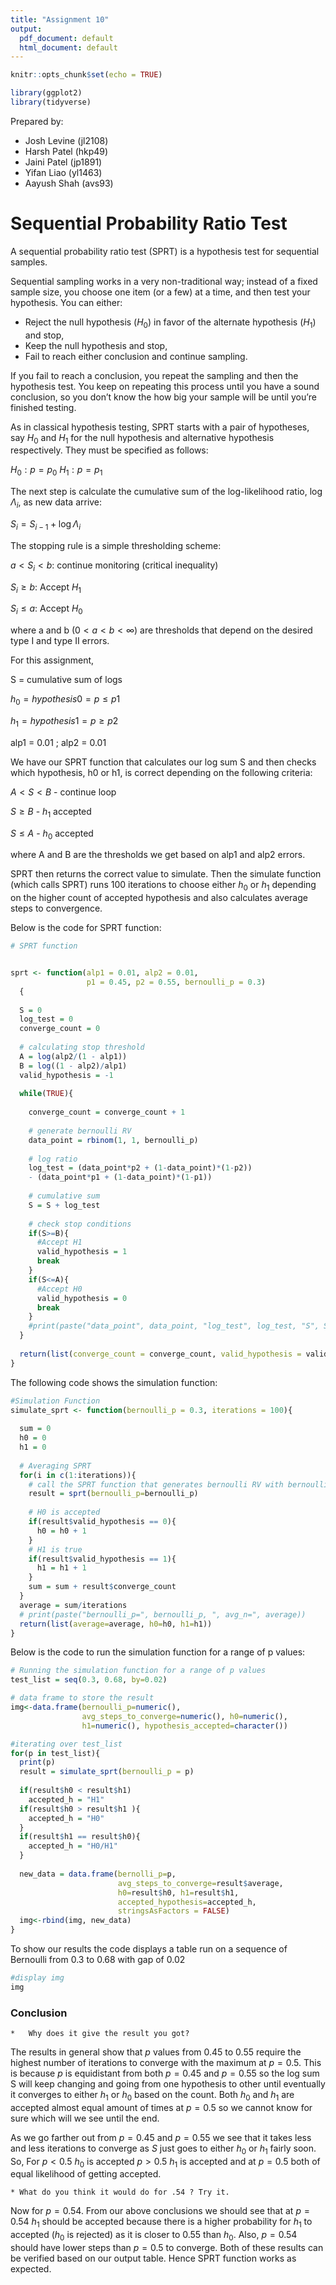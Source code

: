 ```yaml
---
title: "Assignment 10"
output:
  pdf_document: default
  html_document: default
---
```


```r
knitr::opts_chunk$set(echo = TRUE)

library(ggplot2)
library(tidyverse)
```

Prepared by: 

  *   Josh Levine (jl2108)
  *   Harsh Patel (hkp49)
  *   Jaini Patel (jp1891) 
  *   Yifan Liao (yl1463) 
  *   Aayush Shah (avs93)
  
# Sequential Probability Ratio Test #

A sequential probability ratio test (SPRT) is a hypothesis test for sequential samples.

Sequential sampling works in a very non-traditional way; instead of a fixed sample size, you choose one item (or a few) at a time, and then test your hypothesis. You can either:

  *   Reject the null hypothesis ($H_0$) in favor of the alternate hypothesis ($H_1$) and stop,
  *   Keep the null hypothesis and stop,
  *   Fail to reach either conclusion and continue sampling.

If you fail to reach a conclusion, you repeat the sampling and then the hypothesis test. You keep on repeating this process until you have a sound conclusion, so you don’t know the how big your sample will be until you’re finished testing.

As in classical hypothesis testing, SPRT starts with a pair of hypotheses, say $H_0$ and $H_1$ for the null hypothesis and alternative hypothesis respectively. They must be specified as follows:

${H_0: p=p_0}$ 
${H_1: p=p_1}$ 

The next step is calculate the cumulative sum of the log-likelihood ratio, ${\log \Lambda_i}$, as new data arrive:

${S_i=S_{i-1}+ \log \Lambda_i}$

The stopping rule is a simple thresholding scheme:

${a < S_i < b}$: continue monitoring (critical inequality)

${S_i \geq b}$: Accept $H_1$

${S_i \leq a}$: Accept $H_0$ 

where a and b ($0<a<b<\infty$) are thresholds that depend on the desired type I and type II errors.


For this assignment,

S = cumulative sum of logs

${h_0 = hypothesis 0 = p \leq p1}$

${h_1 = hypothesis 1 = p \geq p2}$

alp1 = 0.01 ; alp2 = 0.01

We have our SPRT function that calculates our log sum S and then checks which hypothesis, h0 or h1, is correct depending on the following criteria:

${A < S < B}$ - continue loop

${S \geq B}$ - ${h_1}$ accepted

${S \leq A}$ - ${h_0}$ accepted

where A and B are the thresholds we get based on alp1 and alp2 errors.

SPRT then returns the correct value to simulate. Then the simulate function (which calls SPRT) runs 100 iterations to choose either ${h_0}$ or ${h_1}$ depending on the higher count of accepted hypothesis and also calculates average steps to convergence.

Below is the code for SPRT function:
```r
# SPRT function


sprt <- function(alp1 = 0.01, alp2 = 0.01, 
                 p1 = 0.45, p2 = 0.55, bernoulli_p = 0.3)
  {
  
  S = 0
  log_test = 0
  converge_count = 0  
  
  # calculating stop threshold
  A = log(alp2/(1 - alp1))   
  B = log((1 - alp2)/alp1)
  valid_hypothesis = -1
  
  while(TRUE){
    
    converge_count = converge_count + 1
    
    # generate bernoulli RV
    data_point = rbinom(1, 1, bernoulli_p)   
    
    # log ratio
    log_test = (data_point*p2 + (1-data_point)*(1-p2)) 
    - (data_point*p1 + (1-data_point)*(1-p1))   
    
    # cumulative sum 
    S = S + log_test          
    
    # check stop conditions
    if(S>=B){
      #Accept H1
      valid_hypothesis = 1              
      break
    }
    if(S<=A){
      #Accept H0
      valid_hypothesis = 0             
      break
    }
    #print(paste("data_point", data_point, "log_test", log_test, "S", S))
  }
  
  return(list(converge_count = converge_count, valid_hypothesis = valid_hypothesis))
}
```


The following code shows the simulation function:
```r
#Simulation Function
simulate_sprt <- function(bernoulli_p = 0.3, iterations = 100){      
  
  sum = 0
  h0 = 0
  h1 = 0
  
  # Averaging SPRT  
  for(i in c(1:iterations)){            
    # call the SPRT function that generates bernoulli RV with bernoulli_p 
    result = sprt(bernoulli_p=bernoulli_p)    
    
    # H0 is accepted
    if(result$valid_hypothesis == 0){                  
      h0 = h0 + 1
    }
    # H1 is true
    if(result$valid_hypothesis == 1){                   
      h1 = h1 + 1
    }
    sum = sum + result$converge_count
  }
  average = sum/iterations
  # print(paste("bernoulli_p=", bernoulli_p, ", avg_n=", average))
  return(list(average=average, h0=h0, h1=h1))
}
```

Below is the code to run the simulation function for a range of p values:
```r
# Running the simulation function for a range of p values
test_list = seq(0.3, 0.68, by=0.02)

# data frame to store the result 
img<-data.frame(bernoulli_p=numeric(), 
                avg_steps_to_converge=numeric(), h0=numeric(),
                h1=numeric(), hypothesis_accepted=character())

#iterating over test_list
for(p in test_list){
  print(p)
  result = simulate_sprt(bernoulli_p = p)
  
  if(result$h0 < result$h1)
    accepted_h = "H1"
  if(result$h0 > result$h1 ){
    accepted_h = "H0"
  }
  if(result$h1 == result$h0){
    accepted_h = "H0/H1"
  }
  
  new_data = data.frame(bernolli_p=p,
                        avg_steps_to_converge=result$average, 
                        h0=result$h0, h1=result$h1,
                        accepted_hypothesis=accepted_h,
                        stringsAsFactors = FALSE)
  img<-rbind(img, new_data)
}
```


To show our results the code displays a table run on a sequence of Bernoulli from 0.3 to 0.68 with gap of 0.02
```r
#display img
img
```


### Conclusion ###

    *   Why does it give the result you got?
    
The results in general show that $p$ values from $0.45$ to $0.55$ require the highest number of iterations to converge with the maximum at $p = 0.5$. This is because $p$ is equidistant from both $p = 0.45$ and $p = 0.55$ so the log sum S will keep changing and going from one hypothesis to other until eventually it converges to either $h_1$ or $h_0$ based on the count. Both $h_0$ and $h_1$ are accepted almost equal amount of times at $p = 0.5$ so we cannot know for sure which will we see until the end.

As we go farther out from $p = 0.45$ and $p = 0.55$ we see that it takes less and  less iterations to converge as $S$ just goes to either $h_0$ or $h_1$ fairly soon. So,
For $p < 0.5$ $h_0$ is accepted 
    $p > 0.5$ $h_1$ is accepted and
at $p = 0.5$ both of equal likelihood of getting accepted.
    
    * What do you think it would do for .54 ? Try it.

Now for $p = 0.54$. 
From our above conclusions we should see that at $p = 0.54$ $h_1$ should be accepted because there is a higher probability for $h_1$ to accepted ($h_0$ is rejected) as it is closer to 0.55 than $h_0$.
Also, $p= 0.54$ should have lower steps than $p = 0.5$ to converge. Both of these results can be verified based on our output table. Hence SPRT function works as expected.

